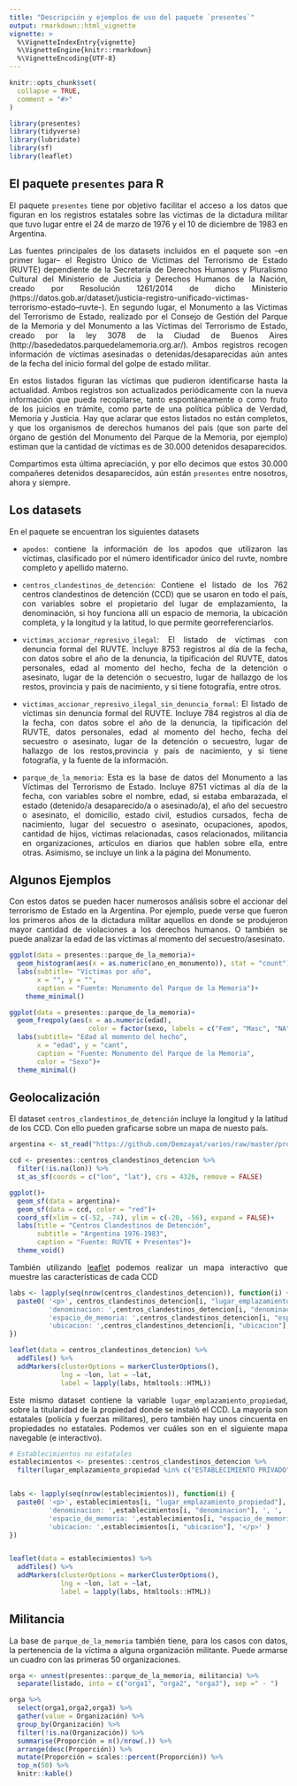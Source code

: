 ```yaml
---
title: "Descripción y ejemplos de uso del paquete `presentes`"
output: rmarkdown::html_vignette
vignette: >
  %\VignetteIndexEntry{vignette}
  %\VignetteEngine{knitr::rmarkdown}
  %\VignetteEncoding{UTF-8}
---
```


```r
knitr::opts_chunk$set(
  collapse = TRUE,
  comment = "#>"
)
```

```r
library(presentes)
library(tidyverse)
library(lubridate)
library(sf)
library(leaflet)
```
<style>
body {
text-align: justify}
</style>

## El paquete `presentes` para R

El paquete `presentes` tiene por objetivo facilitar el acceso a los datos que figuran en los registros estatales sobre las víctimas de la dictadura militar que tuvo lugar entre el 24 de marzo de 1976 y el 10 de diciembre de 1983 en Argentina. 

Las fuentes principales de los datasets incluidos en el paquete son --en primer lugar-- el Registro Único de Víctimas del Terrorismo de Estado (RUVTE) dependiente de la Secretaría de Derechos Humanos y Pluralismo Cultural del Ministerio de Justicia y Derechos Humanos de la Nación, creado por Resolución 1261/2014 de dicho Ministerio (https://datos.gob.ar/dataset/justicia-registro-unificado-victimas-terrorismo-estado--ruvte-). En segundo lugar, el Monumento a las Víctimas del Terrorismo de Estado, realizado por el Consejo de Gestión del Parque de la Memoria y del Monumento a las Víctimas del Terrorismo de Estado, creado por la ley 3078 de la Ciudad de Buenos Aires (http://basededatos.parquedelamemoria.org.ar/). Ambos registros recogen información de víctimas asesinadas o detenidas/desaparecidas aún antes de la fecha del inicio formal del golpe de estado militar. 

En estos listados figuran las víctimas que pudieron identificarse hasta la actualidad. Ambos registros son actualizados periódicamente con la nueva información que pueda recopilarse, tanto espontáneamente o como fruto de los juicios en trámite, como parte de una política pública de Verdad, Memoria y Justicia. Hay que aclarar que estos listados no están completos, y que los organismos de derechos humanos del país (que son parte del órgano de gestión del Monumento del Parque de la Memoria, por ejemplo) estiman que la cantidad de víctimas es de 30.000 detenidos desaparecidos. 

Compartimos esta última apreciación, y por ello decimos que estos 30.000 compañeres detenidos desaparecidos, aún están `presentes` entre nosotros, ahora y siempre.


## Los datasets

En el paquete se encuentran los siguientes datasets

- `apodos`: contiene la información de los apodos que utilizaron las víctimas, clasificado por el número identificador único del ruvte, nombre completo y apellido materno.

- `centros_clandestinos_de_detención`: Contiene el listado de los 762 centros clandestinos de detención (CCD) que se usaron en todo el país, con variables sobre el propietario del lugar de emplazamiento, la denominación, si hoy funciona allí un espacio de memoria, la ubicación completa, y la longitud y la latitud, lo que permite georreferenciarlos.

- `victimas_accionar_represivo_ilegal`: El listado de víctimas con denuncia formal del RUVTE. Incluye 8753 registros al día de la fecha, con datos sobre el año de la denuncia, la tipificación del RUVTE, datos personales, edad al momento del hecho, fecha de la detención o asesinato, lugar de la detención o secuestro, lugar de hallazgo de los restos, provincia y país de nacimiento, y si tiene fotografía, entre otros.

- `victimas_accionar_represivo_ilegal_sin_denuncia_formal`: El listado de víctimas sin denuncia formal del RUVTE. Incluye 784 registros al día de la fecha, con datos sobre el año de la denuncia, la tipificación del RUVTE, datos personales, edad al momento del hecho, fecha del secuestro o asesinato, lugar de la detención o secuestro, lugar de hallazgo de los restos,provincia y país de nacimiento, y si tiene fotografía, y la fuente de la información.

- `parque_de_la_memoria`: Esta es la base de datos del Monumento a las Víctimas del Terrorismo de Estado. Incluye 8751 víctimas al día de la fecha, con variables sobre el nombre, edad, si estaba embarazada, el estado (detenido/a desaparecido/a o asesinado/a), el año del secuestro o asesinato, el domicilio, estado civil, estudios cursados, fecha de nacimiento, lugar del secuestro o asesinato, ocupaciones, apodos, cantidad de hijos, victimas relacionadas, casos relacionados, militancia en organizaciones, artículos en diarios que hablen sobre ella, entre otras. Asimismo, se incluye un link a la página del Monumento.

## Algunos Ejemplos

Con estos datos se pueden hacer numerosos análisis sobre el accionar del terrorismo de Estado en la Argentina. Por ejemplo, puede verse que fueron los primeros años de la dictadura militar aquellos en donde se produjeron mayor cantidad de violaciones a los derechos humanos. O también se puede analizar la edad de las víctimas al momento del secuestro/asesinato.

```r
ggplot(data = presentes::parque_de_la_memoria)+
  geom_histogram(aes(x = as.numeric(ano_en_monumento)), stat = "count")+
  labs(subtitle= "Víctimas por año",
       x = "", y = "",
       caption = "Fuente: Monumento del Parque de la Memoria")+
    theme_minimal()

ggplot(data = presentes::parque_de_la_memoria)+
  geom_freqpoly(aes(x = as.numeric(edad), 
                    color = factor(sexo, labels = c("Fem", "Masc", "NA"))), stat = "count", size = 1)+
  labs(subtitle= "Edad al momento del hecho",
       x = "edad", y = "cant",
       caption = "Fuente: Monumento del Parque de la Memoria",
       color = "Sexo")+
  theme_minimal()

```

## Geolocalización

El dataset `centros_clandestinos_de_detención` incluye la longitud y la latitud de los CCD. Con ello pueden graficarse sobre un mapa de nuesto país.

```r
argentina <- st_read("https://github.com/Demzayat/varios/raw/master/provinciasND.geojson")

ccd <- presentes::centros_clandestinos_detencion %>% 
  filter(!is.na(lon)) %>% 
  st_as_sf(coords = c("lon", "lat"), crs = 4326, remove = FALSE)

ggplot()+
  geom_sf(data = argentina)+
  geom_sf(data = ccd, color = "red")+
  coord_sf(xlim = c(-52, -74), ylim = c(-20, -56), expand = FALSE)+
  labs(title = "Centros Clandestinos de Detención",
       subtitle = "Argentina 1976-1983",
       caption = "Fuente: RUVTE + Presentes")+
  theme_void()
```


También utilizando [leaflet](https://rstudio.github.io/leaflet/) podemos realizar un mapa interactivo que muestre las características de cada CCD

```r
labs <- lapply(seq(nrow(centros_clandestinos_detencion)), function(i) {
  paste0( '<p>', centros_clandestinos_detencion[i, "lugar_emplazamiento_propiedad"], '<p></p>', 
          'denominacion: ',centros_clandestinos_detencion[i, "denominacion"], ', ', 
          'espacio_de_memoria: ',centros_clandestinos_detencion[i, "espacio_de_memoria"],'</p><p>', 
          'ubicacion: ',centros_clandestinos_detencion[i, "ubicacion"], '</p>' ) 
})

leaflet(data = centros_clandestinos_detencion) %>% 
  addTiles() %>% 
  addMarkers(clusterOptions = markerClusterOptions(),
             lng = ~lon, lat = ~lat, 
             label = lapply(labs, htmltools::HTML))
```

Este mismo dataset contiene la variable `lugar_emplazamiento_propiedad`, sobre la titularidad de la propiedad donde se instaló el CCD. La mayoría son estatales (policía y fuerzas militares), pero también hay unos cincuenta en propiedades no estatales. Podemos ver cuáles son en el siguiente mapa navegable (e interactivo).

```r
# Establecimientos no estatales
establecimientos <- presentes::centros_clandestinos_detencion %>% 
  filter(lugar_emplazamiento_propiedad %in% c("ESTABLECIMIENTO PRIVADO","PARTICULAR (VIVIENDA O SIMILAR)","SIN ESTABLECER PROPIEDAD","EJÉRCITO / ESTABLECIMIENTO PRIVADO","PARTICULAR (LOCAL)"))


labs <- lapply(seq(nrow(establecimientos)), function(i) {
  paste0( '<p>', establecimientos[i, "lugar_emplazamiento_propiedad"], '<p></p>', 
          'denominacion: ',establecimientos[i, "denominacion"], ', ', 
          'espacio_de_memoria: ',establecimientos[i, "espacio_de_memoria"],'</p><p>', 
          'ubicacion: ',establecimientos[i, "ubicacion"], '</p>' ) 
})


leaflet(data = establecimientos) %>% 
  addTiles() %>% 
  addMarkers(clusterOptions = markerClusterOptions(),
             lng = ~lon, lat = ~lat, 
             label = lapply(labs, htmltools::HTML))
```




## Militancia

La base de `parque_de_la_memoria` también tiene, para los casos con datos, la pertenencia de la víctima a alguna organización militante. Puede armarse un cuadro con las primeras 50 organizaciones.

```r
orga <- unnest(presentes::parque_de_la_memoria, militancia) %>% 
  separate(listado, into = c("orga1", "orga2", "orga3"), sep =" - ")

orga %>% 
  select(orga1,orga2,orga3) %>% 
  gather(value = Organización) %>% 
  group_by(Organización) %>%
  filter(!is.na(Organización)) %>% 
  summarise(Proporción = n()/nrow(.)) %>%
  arrange(desc(Proporción)) %>% 
  mutate(Proporción = scales::percent(Proporción)) %>% 
  top_n(50) %>% 
  knitr::kable()

```

